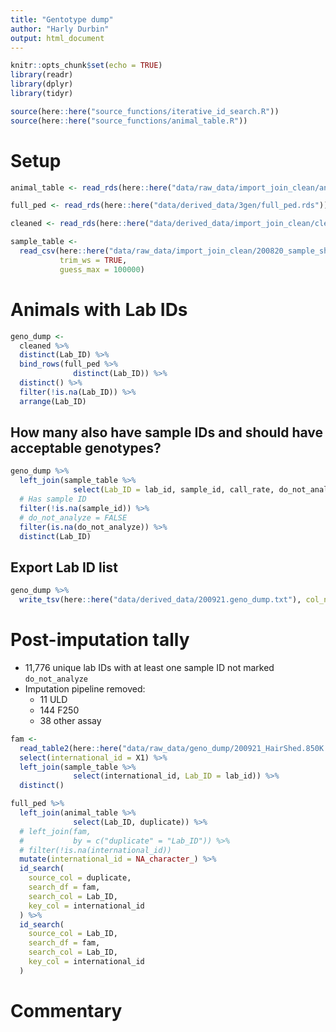 ```yaml
---
title: "Gentotype dump"
author: "Harly Durbin"
output: html_document
---
```


```r
knitr::opts_chunk$set(echo = TRUE)
library(readr)
library(dplyr)
library(tidyr)

source(here::here("source_functions/iterative_id_search.R"))
source(here::here("source_functions/animal_table.R"))
```

# Setup

```r
animal_table <- read_rds(here::here("data/raw_data/import_join_clean/animal_table.rds"))
```

```r
full_ped <- read_rds(here::here("data/derived_data/3gen/full_ped.rds"))
```

```r
cleaned <- read_rds(here::here("data/derived_data/import_join_clean/cleaned.rds"))
```

```r
sample_table <- 
  read_csv(here::here("data/raw_data/import_join_clean/200820_sample_sheet.csv"),
           trim_ws = TRUE,
           guess_max = 100000)
```

# Animals with Lab IDs

```r
geno_dump <-
  cleaned %>% 
  distinct(Lab_ID) %>% 
  bind_rows(full_ped %>% 
              distinct(Lab_ID)) %>% 
  distinct() %>% 
  filter(!is.na(Lab_ID)) %>% 
  arrange(Lab_ID)
```

## How many also have sample IDs and should have acceptable genotypes?

```r
geno_dump %>% 
  left_join(sample_table %>% 
              select(Lab_ID = lab_id, sample_id, call_rate, do_not_analyze)) %>% 
  # Has sample ID
  filter(!is.na(sample_id)) %>% 
  # do_not_analyze = FALSE
  filter(is.na(do_not_analyze)) %>% 
  distinct(Lab_ID)
```

## Export Lab ID list

```r
geno_dump %>% 
  write_tsv(here::here("data/derived_data/200921.geno_dump.txt"), col_names = FALSE)
```

# Post-imputation tally

* 11,776 unique lab IDs with at least one sample ID not marked `do_not_analyze`
* Imputation pipeline removed:
    + 11 ULD 
    + 144 F250
    + 38 other assay



```r
fam <-
  read_table2(here::here("data/raw_data/geno_dump/200921_HairShed.850K.fam"), col_names = FALSE) %>% 
  select(international_id = X1) %>% 
  left_join(sample_table %>% 
              select(international_id, Lab_ID = lab_id)) %>% 
  distinct()
```

```r
full_ped %>% 
  left_join(animal_table %>% 
              select(Lab_ID, duplicate)) %>% 
  # left_join(fam,
  #           by = c("duplicate" = "Lab_ID")) %>% 
  # filter(!is.na(international_id))
  mutate(international_id = NA_character_) %>% 
  id_search(
    source_col = duplicate,
    search_df = fam,
    search_col = Lab_ID,
    key_col = international_id
  ) %>% 
  id_search(
    source_col = Lab_ID,
    search_df = fam,
    search_col = Lab_ID,
    key_col = international_id
  )  
```



# Commentary

